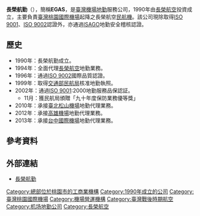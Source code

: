 {{Unreferenced|time=2022-02-18T06:47:27+00:00}}
{{Infobox Company
| company_name = 長榮航勤股份有限公司
| company_name_en =Evergreen Airline Services Corp.
| company_logo =
| company_type = [[股份有限公司|未上市公司]]（[[長榮航空|長榮航空]]子公司）
| market_information = 
| local_code_name = TW
| local_code = 23867308
| company_slogan = 
| foundation = 1990年10月1日
| location = {{ROC-TW}}<br />[[桃園市|桃園市]][[大園區|大園區]]航站北路608號
| key_people = [[董事長|董事長]]：[[陳有玉|陳有玉]]<br>[[總經理|總經理]]：[[林大淵|林大淵]]
| industry = [[交通運輸|交通運輸業]]
| products = [[機場地勤|機場地勤]]
| capital = [[新台幣|新台幣]]642,311,620元
| revenue = 
| operating_income = 
| profit = 
| num_employees = 
| accounting_period = 
| major_shareholder = [[長榮航空|長榮航空]]<br>新加坡商[[新翔集團|新翔集團]]<br>[[長榮國際|長榮國際]]
| divisions = 
| subsid = 
| homepage = [http://www.egas.com.tw/ www.egas.com.tw]
| footnotes = 
| width = 
}}

'''長榮航勤'''（{{Lang|en|Evergreen Airline Services Corp}}），簡稱'''EGAS'''，是[[臺灣|臺灣]][[機場地勤|機場地勤]]服務公司，1990年由[[長榮航空|長榮航空]]投資成立，主要負責[[臺灣桃園國際機場|臺灣桃園國際機場]]起降之長榮航空[[民航機|民航機]]。該公司現除取得[[ISO_9001|ISO 9001]]、[[ISO_9002|ISO 9002]]認證外，亦通過[[ISAGO|ISAGO]]地勤安全稽核認證。

== 歷史 ==
*1990年：長榮航勤成立。
*1994年：全面代理[[長榮航空|長榮航空]]地勤業務。
*1996年：通過[[ISO_9002|ISO 9002]]國際品質認證。
*1999年：取得[[交通部民航局|交通部民航局]]核准地勤執照。
*2002年：通過[[ISO_9001|ISO 9001]]:2000地勤服務品保認証。
**11月：獲民航局頒贈「九十年度保防業務優等獎」
*2010年：承接[[臺北松山機場|臺北松山機場]]地勤代理業務。
*2012年：承接[[高雄機場|高雄機場]]地勤代理業務。
*2013年：承接[[台中國際機場|台中國際機場]]地勤代理業務。

== 參考資料 ==
{{reflist}}

== 外部連結 ==
* [http://www.egas.com.tw/news.asp 長榮航勤] {{Wayback|url=http://www.egas.com.tw/news.asp |date=20210428012041 }}{{zh-tw}}{{zh-cn}}{{en}}

{{長榮集團}}
[[Category:總部位於桃園市的工商業機構|Category:總部位於桃園市的工商業機構]]
[[Category:1990年成立的公司|Category:1990年成立的公司]]
[[Category:臺灣桃園國際機場|Category:臺灣桃園國際機場]]
[[Category:機場營運機構|Category:機場營運機構]]
[[Category:臺灣戰後時期航空|Category:臺灣戰後時期航空]]
[[Category:机场地勤公司|Category:机场地勤公司]]
[[Category:長榮航空|Category:長榮航空]]